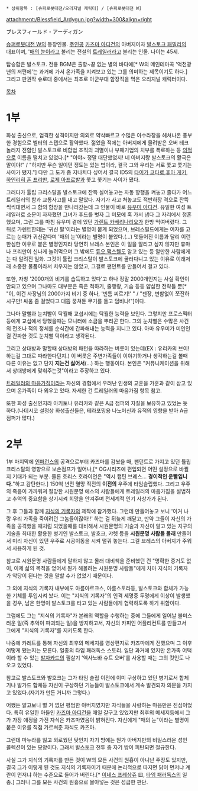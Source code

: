 * 상위항목 : [슈퍼로봇대전/오리지널 캐릭터] / [슈퍼로봇대전 W]

attachment:/Blessfield_Ardygun.jpg?width=300&align=right

ブレスフィールド・アーディガン

[[슈퍼로봇대전 W]]의 등장인물. [[주인공]] [[카즈마 아디건]]의 아버지이자 [[발스토크 패밀리]]의 대표이며, '[[매의 눈]]이라고 불리는 전설의 [[트레일러]]라고 불리는 인물. 나이는 45세.

탑승함은 발스토크. 전용 BGM은 출항~끝 없는 별의 바다에[* W의 메인테마곡 '억천광년의 저편에'는 과거에 가서 온가족을 지켜보고 있는 그를 의미하는 제목이기도 하다.] 그리고 판권작 슈로대 중에서는 최초로 아군부대 함장직을 먹은 오리지널 캐릭터이다.

[[목차]]
= 1부 =
화성 출신으로, 엄격한 성격이지만 의외로 약삭빠르고 수많은 아수라장을 헤쳐나온 풍부한 경험으로 벨터의 스탭으로 활약했다. 젊었을 적에는 아버지에게 물려받은 오버 테크놀러지 전함인 발스토크로 비합법 조직의 괴멸이나 부패기업의 치부를 폭로하는 등 [[의적]]으로 이름을 떨치고 있었다.[* "이야~ 정말 대단했었지! 네 아버지랑 발스토크의 활극은 말이야!" / "하지만 무슨 일이던 정도는 있는 법이라, 결국 그와 우리는 서로 쫓고 쫓기는 사이가 됐지."] 다만 그 도가 좀 지나치다 싶어서 결국 ID5의 [[타이가 코타로]],[[휴마 게키]], [[하인리히 폰 프리만]], [[로제 아프로발]]과 쫓고 쫓기는 사이가 됐다.

그러다가 튤립 크리스탈을 발스토크에 잔뜩 실어놓고는 자동 항행을 켜놓고 졸다가 어느 트레일러의 함과 교통사고를 내고 말았다. 자기가 사고 쳐놓고도 적반하장 격으로 잔뜩 씩씩대면서 그 함의 함장을 만나러갔는데 그 인물이 바로 [[유우미 아디건]]. 유일한 여성 트레일러로 소문이 자자했던 그녀가 후드를 벗자 그 미모에 훅 가서 냅다 그 자리에서 청혼했으며, 그런 그를 마침 유우미 곁에 있던 [[가렌트 카베리나리오]]가 한방 먹여버렸다. 그 뒤로 가렌트한테는 '귀신 팔'이라는 별명이 붙게 되었으며, 브레스필드에게는 여자를 고르는 눈매가 귀신같다며 '매의 눈'이라는 별명이 붙었다.(...) 멋들어진 이름과 달리 이런 한심한 이유로 붙은 별명인지라 당연히 브레스 본인은 이 일을 알리고 싶지 않지만 휴마나 프리만이 신나게 놀려먹으며 그 밖에도 [[듀오 맥스웰]]도 알고 있는 등 알만한 사람에게는 다 알려진 일화. 그것이 튤립 크리스탈이 발스토크에 굴러다니고 있는 이유로 이래저래 소중한 물품이라서 치우지는 않았고, 그걸로 팬던트를 만들어서 걸고 있다.

또한, 자칭 '2000개의 비기를 습득하고 있다'고 하나 정말 2000개인지는 사실 확인이 안되고 있으며 그나마도 대부분은 죽은 척하기, 줄행랑, 기습 등등 얍삽한 전략들 뿐[* "이, 이건 사장님의 2000가지 비기 중 하나, '빈틈 찌르기!' " / "젠장, 변함없이 쪼잔하시구만! 싸움 좀 걸었다고 대뜸 꿍쳐둔 무기를 들고 덤비냐!"]이다. 

그나마 말빨과 눈치빨이 탁월해 교섭시에는 탁월한 능력을 보인다. 그렇지만 프로스펙터등에게 교섭에서 당했을때는 모니터에 소금을 뿌리곤 한다. 그의 눈치빨은 수많은 사건의 전조나 적의 정체를 순식간에 간파해내는 능력을 지니고 있다. 아마 유우미가 미인인 걸 간파한 것도 눈치빨 덕이라고 생각된다.

그리고 상대방과 말할때 상대방의 패턴을 따라하는 버릇이 있는데(EX : 유리카의 브이! 하는걸 그대로 따라한다던지.) 이 버릇은 주변가족들이 이야기하거나 생각하는걸 볼때 다른 이유는 없고 단지 '''지는건 싫어서'''(...) 하는 행동이다. 본인은 "커뮤니케이션을 위해서 상대방에게 맞춰주는것"이라고 주장하고 있다.

[[트레일러의 마음가짐]]이라는 자신의 경험에서 우러난 인생의 교훈을 가훈과 같이 삼고 있으며 온가족이 다 외우고 있다. 자세한 건 트레일러의 마음가짐 항목 참고.

또한 화성 출신인지라 아키토나 유리카와 같은 A급 점퍼의 자질을 보유하고 있었는 듯 하다.(나데시코 설정상 화성출신들은, 테라포밍용 나노머신과 유적의 영향을 받아 A급 점퍼가 많다.)

= 2부 =
1부 마지막에 [[인퍼런스]]의 공격으로부터 카즈마를 감쌌을 때, 팬던트로 가지고 있던 튤립 크리스탈의 영향으로 보손점프가 일어나,[* OG시리즈에 편입되면 어떤 설정으로 바뀔지 기대가 되는 부분. 물론 호리스 호라이언은 "역시 캡틴 브레스... '''경이적인 운빨입니다.'''"하고 감탄한다.] 150억 년전 멸망 직전의 '''이전의''' 우주에 타임슬립했다. 그리고 우주의 죽음이 가까워져 절망한 시원문명 에스의 사람들에게 트레일러의 마음가짐을 설법하고 추억의 중요함을 상기시켜 희망을 안겨주며 전세계적 인기 사상가가 된다. 

그 후 그들과 함께 [[지식의 기록자]]의 제작에 참가했다. 그런데 만들어놓고 보니 '이거 나랑 우리 가족을 죽이려던 그놈들이잖아!!' 하는 걸 뒤늦게 깨닫고, 만약 그들이 자신의 가족을 공격했을 때처럼 되었을때를 대비해서 시원문명의 기술과 자신이 알고 있는 지구의 기술을 최대한 활용한 병기인 발스토크, 발호크, 캬렛 등을 '''시원문명 사람들 몰래''' 만들어서 미리 자신이 있던 우주로 시공이동을 시켜 떨궈 놓는다. 그걸 브레스의 아버지가 주워서 사용하게 된 것.

참고로 시원문명 사람들에게 말하지 않고 몰래 대비책을 준비했던 건 "명확한 증거도 없이, 이제 삶의 목적을 얻어서 뭔가 해볼려는 시원문명 사람들"에게 차마 지식의 기록자가 악당이 된다는 것을 말할 수가 없었기 때문이다.

그 외에 지식의 기록자 내부에도 아름아르크스, 아름스토라등, 발스토크와 합체가 가능한 기체를 투입시켜 놨다. 이는 "지식의 기록자"의 인격 세명중 두명에게 이상이 발생했을 경우, 남은 한명이 발스토크를 타고 있는 사람들에게 협력하도록 하기 위함이다.

그럼에도 그는 "지식의 기록자"가 본래의 역할을 수행하는 중에 그들에게 일어날 불미스러운 일(즉 추억이 파괴되는 일)을 방지하고서, 자신의 카피인 어플리컨트를 만들고서 그에게 "지식의 기록자"를 지키도록 한다.

나중에 캬레트를 통해 자신의 최후의 메세지를 영상편지로 카즈마에게 전했으며 그 이후 어떻게 됐는지는 모른다. 일종의 타임 패러독스 스토리. 일단 과거에 있지만 온가족 어택이라 할 수 있는 [[발자카드]]의 필살기 '엑사노바 슈트 오버'를 사용할 때는 그의 컷인도 나오고 있었다.

참고로 발스토크와 발호크는 그가 타임 슬립 이전에 이미 구상하고 있던 병기로서 합체기나 발가드 합체등 자신이 구상하던 기능들이 발스토크에서 계속 발견되자 의문을 가지고 있었다.(자기가 만든 거니까 그렇다.)

어쨌든 알고보니 별 거 없던 평범한 아버지였지만 자식들을 사랑하는 마음만은 진심이었다. 특히 유일한 아들인 [[카즈마 아디건]]을 매일 갈구고 있었지만 최후의 메세지등에서 그가 가장 애정을 가진 자식은 카즈마였음이 밝혀진다. 자신에게 "매의 눈"이라는 별명이 붙은 이유를 직접 가르쳐준 자식도 카즈마.

그런데 마누라를 잃고 외로웠던 탓인지 자기 방에는 뭔가 아버지만의 비밀스러운 성인 콜렉션이 있는 모양이다. 그래서 발스토크 전투 중 자기 방이 피탄되면 절규한다.

사실 그가 지식의 기록자를 만든 것이 W의 모든 사건의 원흉이 아니냔 주장도 있지만, 결국 그가 이렇게 된 것도 지식의 기록자이기 때문에 논리적으로 따지면 닭이 먼저냐 계란이 먼저냐 하는 수준으로 들어가 버린다.[* [[이네스 프레상쥬]] 曰, [[타임 패러독스]]의 일종.] 그러니 그를 모든 사건의 원흉으로 몰아넣는 것은 성급한 판단.
